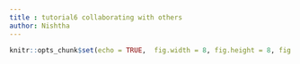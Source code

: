 ```yaml
---
title : tutorial6 collaborating with others
author: Nishtha 
---
```


```r
knitr::opts_chunk$set(echo = TRUE,  fig.width = 8, fig.height = 8, fig.alig = "center")

```

